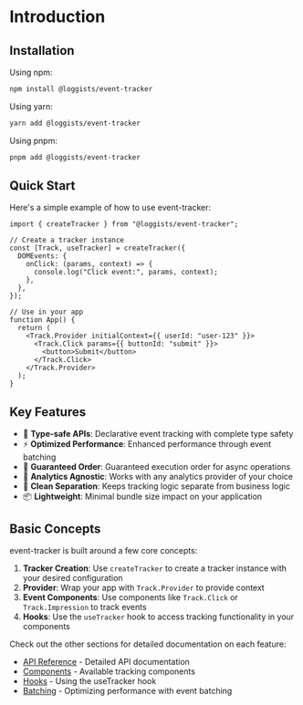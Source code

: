 # Introduction

## Installation

Using npm:

```bash
npm install @loggists/event-tracker
```

Using yarn:

```bash
yarn add @loggists/event-tracker
```

Using pnpm:

```bash
pnpm add @loggists/event-tracker
```

## Quick Start

Here's a simple example of how to use event-tracker:

```tsx
import { createTracker } from "@loggists/event-tracker";

// Create a tracker instance
const [Track, useTracker] = createTracker({
  DOMEvents: {
    onClick: (params, context) => {
      console.log("Click event:", params, context);
    },
  },
});

// Use in your app
function App() {
  return (
    <Track.Provider initialContext={{ userId: "user-123" }}>
      <Track.Click params={{ buttonId: "submit" }}>
        <button>Submit</button>
      </Track.Click>
    </Track.Provider>
  );
}
```

## Key Features

- 🎯 **Type-safe APIs**: Declarative event tracking with complete type safety
- ⚡️ **Optimized Performance**: Enhanced performance through event batching
- 🔄 **Guaranteed Order**: Guaranteed execution order for async operations
- 🔌 **Analytics Agnostic**: Works with any analytics provider of your choice
- 🧩 **Clean Separation**: Keeps tracking logic separate from business logic
- 📦 **Lightweight**: Minimal bundle size impact on your application

## Basic Concepts

event-tracker is built around a few core concepts:

1. **Tracker Creation**: Use `createTracker` to create a tracker instance with your desired configuration
2. **Provider**: Wrap your app with `Track.Provider` to provide context
3. **Event Components**: Use components like `Track.Click` or `Track.Impression` to track events
4. **Hooks**: Use the `useTracker` hook to access tracking functionality in your components

Check out the other sections for detailed documentation on each feature:

- [API Reference](/docs/api) - Detailed API documentation
- [Components](/docs/components) - Available tracking components
- [Hooks](/docs/hooks) - Using the useTracker hook
- [Batching](/docs/batching) - Optimizing performance with event batching
